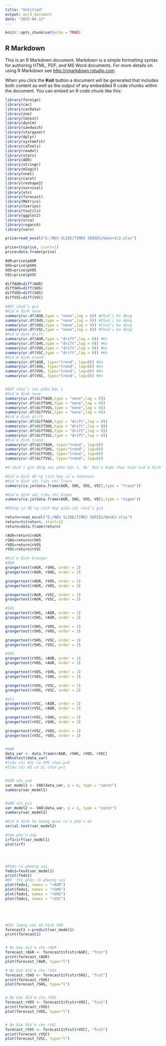 ---
title: "Untitled"
output: word_document
date: "2025-04-13"
---

```{r setup, include=FALSE}
knitr::opts_chunk$set(echo = TRUE)
```

## R Markdown

This is an R Markdown document. Markdown is a simple formatting syntax for authoring HTML, PDF, and MS Word documents. For more details on using R Markdown see <http://rmarkdown.rstudio.com>.

When you click the **Knit** button a document will be generated that includes both content as well as the output of any embedded R code chunks within the document. You can embed an R code chunk like this:

```{r cars}
library(foreign)
library(car)
library(carData)
library(zoo)
library(lmtest)
library(dynlm)
library(sandwich)
library(stargazer)
library(dplyr)
library(systemfit)
library(caTools)
library(readxl)
library(stats)
library(AER)
library(stringr)
library(mlogit)
library(nnet)
library(caret)
library(reshape2)
library(survival)
library(xts)
library(forecast)
library(Metrics)
library(tseries)
library(tsutils)
library(ggplot2)
library(urca)
library(rugarch)
library(vars)

price=read_excel("E:/NEU SLIDE/TIMES SERIES/General2.xlsx")

price=ts(price, start=1)
price=data.frame(price)

AGR=price$pAGR
SHS=price$pSHS
VOS=price$pVOS
VSC=price$pVSC

diffAGR=diff(AGR)
diffSHS=diff(SHS)
diffVOS=diff(VOS)
diffVSC=diff(VSC)

#ADF chuỗi giá
#Kiểm định none
summary(ur.df(AGR,type = "none",lag = 0)) #Chuỗi ko dừng
summary(ur.df(SHS,type = "none",lag = 0)) #Chuỗi ko dừng
summary(ur.df(VOS,type = "none",lag = 0)) #Chuỗi ko dừng
summary(ur.df(VSC,type = "none",lag = 0)) #Chuỗi ko dừng
#Kiểm định drift
summary(ur.df(AGR,type = "drift",lag = 0)) #Ko
summary(ur.df(SHS,type = "drift",lag = 0)) #Ko
summary(ur.df(VOS,type = "drift",lag = 0)) #Ko
summary(ur.df(VSC,type = "drift",lag = 0)) #Ko
#Kiểm định trend:
summary(ur.df(AGR, type="trend", lag=0)) #Ko
summary(ur.df(SHS, type="trend", lag=0)) #Ko
summary(ur.df(VOS, type="trend", lag=0)) #Ko
summary(ur.df(VSC, type="trend", lag=0)) #Ko


#ADF chuỗi sai phân bậc 1
#Kiểm định none
summary(ur.df(diffAGR,type = "none",lag = 0))
summary(ur.df(diffSHS,type = "none",lag = 0))
summary(ur.df(diffVOS,type = "none",lag = 0))
summary(ur.df(diffVSC,type = "none",lag = 0))
#Kiểm định drift
summary(ur.df(diffAGR,type = "drift",lag = 0))
summary(ur.df(diffSHS,type = "drift",lag = 0))
summary(ur.df(diffVOS,type = "drift",lag = 0))
summary(ur.df(diffVSC,type = "drift",lag = 0))
#Kiểm định trend:
summary(ur.df(diffAGR, type="trend", lag=0))
summary(ur.df(diffSHS, type="trend", lag=0))
summary(ur.df(diffVOS, type="trend", lag=0))
summary(ur.df(diffVSC, type="trend", lag=0))

#4 chuỗi giá dừng sai phân bậc 1, đủ điều kiện thực hiện kiểm định đồng tích hợp
```



```{r cars}
#Kiểm định đồng tích hợp của Johansen
#Kiểm định với tiêu chí Trace
summary(ca.jo(data.frame(AGR, SHS, VOS, VSC),type = "trace"))

#Kiểm định với tiêu chí Eigen
summary(ca.jo(data.frame(AGR, SHS, VOS, VSC),type = "eigen"))

#Không có đồng tích hợp giữa các chuỗi giá
```


```{r cars}
return=read_excel("E:/NEU SLIDE/TIMES SERIES/Book3.xlsx")
return=ts(return, start=1)
return=data.frame(return)

rAGR=return$rAGR
rSHS=return$rSHS
rVOS=return$rVOS
rVSC=return$rVSC

#Kiểm định Granger
#AGR
grangertest(rAGR, rSHS, order = 1)
grangertest(rAGR, rSHS, order = 2)

grangertest(rAGR, rVOS, order = 1)
grangertest(rAGR, rVOS, order = 2)

grangertest(rAGR, rVSC, order = 1)
grangertest(rAGR, rVSC, order = 2)

#SHS
grangertest(rSHS, rAGR, order = 1)
grangertest(rSHS, rAGR, order = 2)

grangertest(rSHS, rVOS, order = 1)
grangertest(rSHS, rVOS, order = 2)

grangertest(rSHS, rVSC, order = 1)
grangertest(rSHS, rVSC, order = 2)

#VOS
grangertest(rVOS, rAGR, order = 1)
grangertest(rVOS, rAGR, order = 2)

grangertest(rVOS, rSHS, order = 1)
grangertest(rVOS, rSHS, order = 2)

grangertest(rVOS, rVSC, order = 1)
grangertest(rVOS, rVSC, order = 2)

#VCS
grangertest(rVSC, rAGR, order = 1)
grangertest(rVSC, rAGR, order = 2)

grangertest(rVSC, rSHS, order = 1)
grangertest(rVSC, rSHS, order = 2)

grangertest(rVSC, rVOS, order = 1)
grangertest(rVSC, rVOS, order = 2)


#VAR
data_var <- data.frame(rAGR, rSHS, rVOS, rVSC)
VARselect(data_var)
#Tiêu chí AIC và FPE chọn p=6
#Tiêu chí HQ và SC chọn p=1


#VAR với p=6
var_model1 <- VAR(data_var, p = 6, type = "const")
summary(var_model1)


#VAR với p=1
var_model2 <- VAR(data_var, p = 1, type = "const")
summary(var_model2)

#Kiểm định tự tương quan của phần dư
serial.test(var_model2)

#hàm phản ứng
irf1=irf(var_model1)
plot(irf)




#Phân rã phương sai
fedv1=fevd(var_model1)
print(fedv1)
#Đồ thị phân rã phương sai
plot(fedv1, names = "rAGR")  
plot(fedv1, names = "rSHS")
plot(fedv1, names = "rVOS")
plot(fedv1, names = "rVSC")





#Ước lượng với mô hình VAR
forecast1 <-predict(var_model1)
print(forecast1)


# Dự báo điểm cho rAGR
forecast_rAGR <- forecast1$fcst$rAGR[, "fcst"]
print(forecast_rAGR)
plot(forecast_rAGR, type="l")

# Dự báo điểm cho rSHS
forecast_rSHS <- forecast1$fcst$rSHS[, "fcst"]
print(forecast_rSHS)
plot(forecast_rSHS, type="l")


# Dự báo điểm cho rVOS
forecast_rVOS <- forecast1$fcst$rVOS[, "fcst"]
print(forecast_rVOS)
plot(forecast_rVOS, type="l")


# Dự báo điểm cho rVSC
forecast_rVSC <- forecast1$fcst$rVSC[, "fcst"]
print(forecast_rVSC)
plot(forecast_rVSC, type="l")





```



